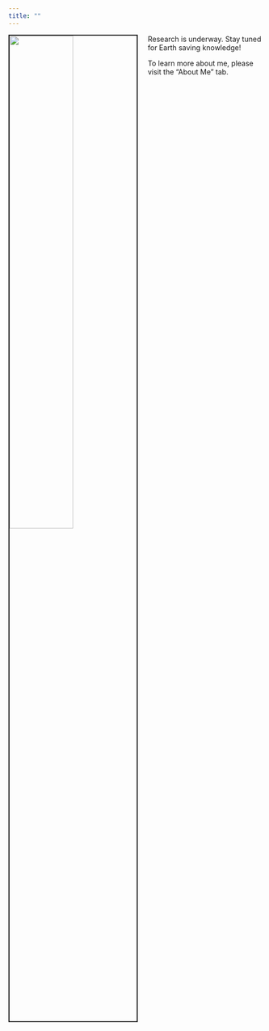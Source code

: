```yaml
---
title: ""
---
```


<img src="images/switzerland.JPG" style="width:50%; border:2px solid; margin-right: 20px" align="left">

  Research is underway. Stay tuned for Earth saving knowledge!
  
  To learn more about me, please visit the "About Me" tab.
  
